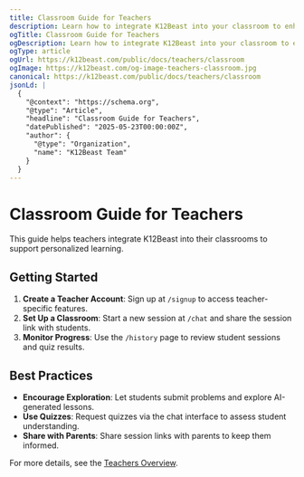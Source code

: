 ```yaml
---
title: Classroom Guide for Teachers
description: Learn how to integrate K12Beast into your classroom to enhance student learning with personalized tutoring and quizzes.
ogTitle: Classroom Guide for Teachers
ogDescription: Learn how to integrate K12Beast into your classroom to enhance student learning with personalized tutoring and quizzes.
ogType: article
ogUrl: https://k12beast.com/public/docs/teachers/classroom
ogImage: https://k12beast.com/og-image-teachers-classroom.jpg
canonical: https://k12beast.com/public/docs/teachers/classroom
jsonLd: |
  {
    "@context": "https://schema.org",
    "@type": "Article",
    "headline": "Classroom Guide for Teachers",
    "datePublished": "2025-05-23T00:00:00Z",
    "author": {
      "@type": "Organization",
      "name": "K12Beast Team"
    }
  }
---
```


# Classroom Guide for Teachers

This guide helps teachers integrate K12Beast into their classrooms to support personalized learning.

## Getting Started

1. **Create a Teacher Account**: Sign up at `/signup` to access teacher-specific features.
2. **Set Up a Classroom**: Start a new session at `/chat` and share the session link with students.
3. **Monitor Progress**: Use the `/history` page to review student sessions and quiz results.

## Best Practices

- **Encourage Exploration**: Let students submit problems and explore AI-generated lessons.
- **Use Quizzes**: Request quizzes via the chat interface to assess student understanding.
- **Share with Parents**: Share session links with parents to keep them informed.

For more details, see the [Teachers Overview](/public/docs/teachers).